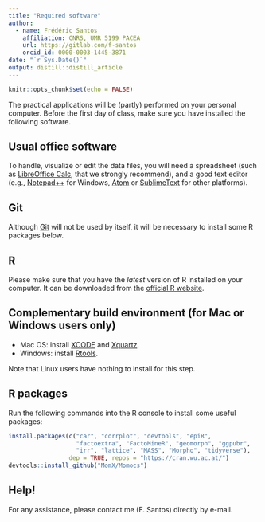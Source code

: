 ```yaml
---
title: "Required software"
author:
  - name: Frédéric Santos
    affiliation: CNRS, UMR 5199 PACEA
    url: https://gitlab.com/f-santos
    orcid_id: 0000-0003-1445-3871
date: "`r Sys.Date()`"
output: distill::distill_article
---
```


```r
knitr::opts_chunk$set(echo = FALSE)
```

The practical applications will be (partly) performed on your personal computer. Before the first day of class, make sure you have installed the following software.

## Usual office software
To handle, visualize or edit the data files, you will need a spreadsheet (such as [LibreOffice Calc](https://www.libreoffice.org/download/download/), that we strongly recommend), and a good text editor (e.g., [Notepad++](https://notepad-plus-plus.org/) for Windows, [Atom](https://atom.io/) or [SublimeText](http://www.sublimetext.com/download) for other platforms).

## Git
Although [Git](https://git-scm.com/downloads) will not be used by itself, it will be necessary to install some R packages below.

## R
Please make sure that you have the *latest* version of R installed on your computer. It can be downloaded from the [official R website](https://cran.r-project.org/).

## Complementary build environment (for Mac or Windows users only)
- Mac OS: install [XCODE](https://developer.apple.com/xcode/) and [Xquartz](https://www.xquartz.org/).
- Windows: install [Rtools](https://cran.r-project.org/bin/windows/Rtools/rtools42/rtools.html). 

Note that Linux users have nothing to install for this step.

## R packages
Run the following commands into the R console to install some useful packages:

```r
install.packages(c("car", "corrplot", "devtools", "epiR",
                   "factoextra", "FactoMineR", "geomorph", "ggpubr",
                   "irr", "lattice", "MASS", "Morpho", "tidyverse"),
                 dep = TRUE, repos = "https://cran.wu.ac.at/")
devtools::install_github("MomX/Momocs")
```

## Help!
For any assistance, please contact me (F. Santos) directly by e-mail.
